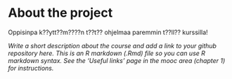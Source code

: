 
# About the project

Oppisinpa k??ytt??m????n t??t?? ohjelmaa paremmin t??ll?? kurssilla!

*Write a short description about the course and add a link to your github repository here. This is an R markdown (.Rmd) file so you can use R markdown syntax. See the 'Useful links' page in the mooc area (chapter 1) for instructions.*